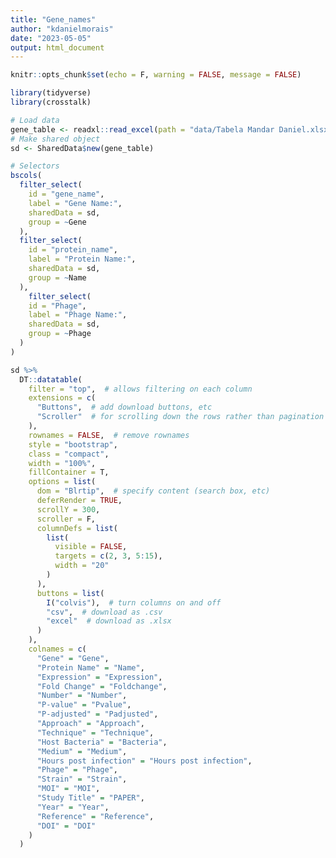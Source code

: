 ```yaml
---
title: "Gene_names"
author: "kdanielmorais"
date: "2023-05-05"
output: html_document
---
```


```r
knitr::opts_chunk$set(echo = F, warning = FALSE, message = FALSE)
```

```r
library(tidyverse)
library(crosstalk)
```

```r
# Load data
gene_table <- readxl::read_excel(path = "data/Tabela Mandar Daniel.xlsx")
# Make shared object
sd <- SharedData$new(gene_table)
```

```r
# Selectors
bscols(
  filter_select(
    id = "gene_name",
    label = "Gene Name:",
    sharedData = sd,
    group = ~Gene
  ),
  filter_select(
    id = "protein_name",
    label = "Protein Name:",
    sharedData = sd,
    group = ~Name
  ),
    filter_select(
    id = "Phage",
    label = "Phage Name:",
    sharedData = sd,
    group = ~Phage
  )
)
```

```r

sd %>% 
  DT::datatable(
    filter = "top",  # allows filtering on each column
    extensions = c(
      "Buttons",  # add download buttons, etc
      "Scroller"  # for scrolling down the rows rather than pagination
    ),
    rownames = FALSE,  # remove rownames
    style = "bootstrap",
    class = "compact",
    width = "100%",
    fillContainer = T,
    options = list(
      dom = "Blrtip",  # specify content (search box, etc)
      deferRender = TRUE,
      scrollY = 300,
      scroller = F,
      columnDefs = list(
        list(
          visible = FALSE,
          targets = c(2, 3, 5:15),
          width = "20"
        )
      ), 
      buttons = list(
        I("colvis"),  # turn columns on and off
        "csv",  # download as .csv
        "excel"  # download as .xlsx
      )
    ),
    colnames = c(
      "Gene" = "Gene",
      "Protein Name" = "Name",
      "Expression" = "Expression",
      "Fold Change" = "Foldchange",
      "Number" = "Number",
      "P-value" = "Pvalue",
      "P-adjusted" = "Padjusted",
      "Approach" = "Approach",
      "Technique" = "Technique",
      "Host Bacteria" = "Bacteria",
      "Medium" = "Medium",
      "Hours post infection" = "Hours post infection",
      "Phage" = "Phage",
      "Strain" = "Strain",
      "MOI" = "MOI",
      "Study Title" = "PAPER",
      "Year" = "Year",
      "Reference" = "Reference",
      "DOI" = "DOI"
    )
  )
```
